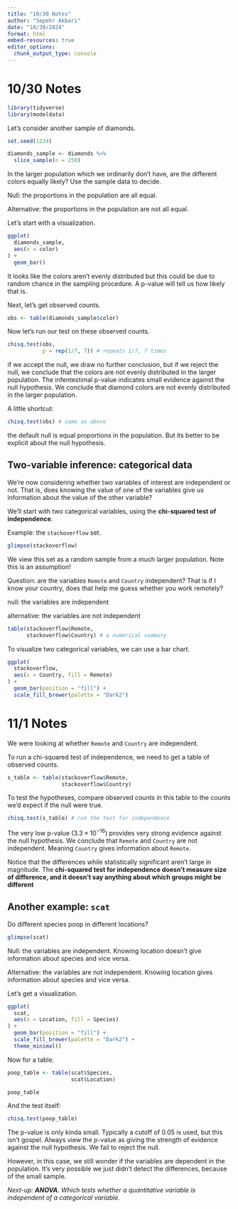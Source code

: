 ```yaml
---
title: "10/30 Notes"
author: "Sepehr Akbari"
date: "10/30/2024"
format: html
embed-resources: true
editor_options: 
  chunk_output_type: console
---
```


# 10/30 Notes

```r
library(tidyverse)
library(modeldata)
```

Let's consider another sample of diamonds.

```r
set.seed(1234)

diamonds_sample <- diamonds %>% 
  slice_sample(n = 250)
```

In the larger population which we ordinarily don't have, are the different colors equally likely? Use the sample data to decide.

Null: the proportions in the population are all equal.

Alternative: the proportions in the population are not all equal.

Let's start with a visualization.

```r
ggplot(
  diamonds_sample,
  aes(x = color)
) +
  geom_bar()
```

It looks like the colors aren't evenly distributed but this could be due to random chance in the sampling procedure. A p-value will tell us how likely that is.

Next, let's get observed counts.

```r
obs <- table(diamonds_sample$color)
```

Now let's run our test on these observed counts.

```r
chisq.test(obs, 
           p = rep(1/7, 7)) # repeats 1/7, 7 times
```

if we accept the null, we draw no further conclusion, but if we reject the null, we conclude that the colors are not evenly distributed in the larger population. The infentestimal p-value indicates small evidence against the null hypothesis. We conclude that diamond colors are not evenly distributed in the larger population.

A little shortcut:

```r
chisq.test(obs) # same as above
```

the default null is equal proportions in the population. But its better to be explicit about the null hypothesis.

## Two-variable inference: categorical data

We're now considering whether two variables of interest are independent or not. That is, does knowing the value of one of the variables give us information about the value of the other variable?

We'll start with two categorical variables, using the **chi-squared test of independence**.

Example: the `stackoverflow` set.

```r
glimpse(stackoverflow)
```

We view this set as a random sample from a much larger population. Note this is an assumption!

Question: are the variables `Remote` and `Country` independent? That is if I know your country, does that help me guess whether you work remotely?

null: the variables are independent

alternative: the variables are not independent

```r
table(stackoverflow$Remote, 
      stackoverflow$Country) # a numerical summary
```

To visualize two categorical variables, we can use a bar chart.

```r
ggplot(
  stackoverflow,
  aes(x = Country, fill = Remote)
) +
  geom_bar(position = "fill") +
  scale_fill_brewer(palette = "Dark2")
```

# 11/1 Notes

We were looking at whether `Remote` and `Country` are independent.

To run a chi-squared test of independence, we need to get a table of observed counts.

```r
s_table <- table(stackoverflow$Remote, 
                 stackoverflow$Country)
```

To test the hypotheses, compare observed counts in this table to the counts we'd expect if the null were true.

```r
chisq.test(s_table) # run the test for independence
```

The very low p-value ($3.3\times10^{-16}$) provides very strong evidence against the null hypothesis. We conclude that `Remote` and `Country` are not independent. Meaning `Country` gives information about `Remote`.

Notice that the differences while statistically significant aren't large in magnitude. The **chi-squared test for independence doesn't measure size of difference, and it doesn't say anything about which groups might be different**

## Another example: `scat`

Do different species poop in different locations?

```r
glimpse(scat)
```

Null: the variables are independent. Knowing location doesn't give information about species and vice versa.

Alternative: the variables are not independent. Knowing location gives information about species and vice versa.

Let's get a visualization.

```r
ggplot(
  scat,
  aes(x = Location, fill = Species)
) +
  geom_bar(position = "fill") +
  scale_fill_brewer(palette = "Dark2") +
  theme_minimal()
```

Now for a table.

```r
poop_table <- table(scat$Species,
                    scat$Location)

poop_table
```

And the test itself:

```r
chisq.test(poop_table)
```

The p-value is only kinda small. Typically a cutoff of 0.05 is used, but this isn't gospel. Always view the p-value as giving the strength of evidence against the null hypothesis. We fail to reject the null.

However, in this case, we still wonder if the variables are dependent in the population. It's very possible we just didn't detect the differences, because of the small sample.

*Next-up: **ANOVA**. Which tests whether a quantitative variable is independent of a categorical variable.*
